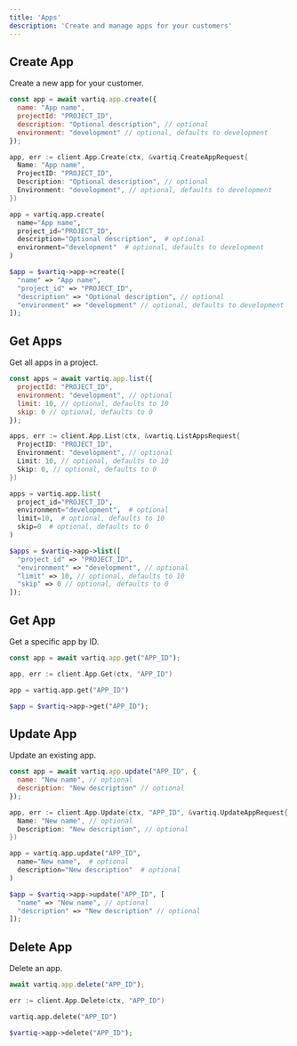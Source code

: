 ```yaml
---
title: 'Apps'
description: 'Create and manage apps for your customers'
---
```


## Create App

Create a new app for your customer.

<CodeGroup>

```javascript JavaScript
const app = await vartiq.app.create({
  name: "App name",
  projectId: "PROJECT_ID",
  description: "Optional description", // optional
  environment: "development" // optional, defaults to development
});
```

```go Go
app, err := client.App.Create(ctx, &vartiq.CreateAppRequest{
  Name: "App name",
  ProjectID: "PROJECT_ID",
  Description: "Optional description", // optional
  Environment: "development", // optional, defaults to development
})
```

```python Python
app = vartiq.app.create(
  name="App name",
  project_id="PROJECT_ID",
  description="Optional description",  # optional
  environment="development"  # optional, defaults to development
)
```

```php PHP
$app = $vartiq->app->create([
  "name" => "App name",
  "project_id" => "PROJECT_ID",
  "description" => "Optional description", // optional
  "environment" => "development" // optional, defaults to development
]);
```

</CodeGroup>

## Get Apps

Get all apps in a project.

<CodeGroup>

```javascript JavaScript
const apps = await vartiq.app.list({
  projectId: "PROJECT_ID",
  environment: "development", // optional
  limit: 10, // optional, defaults to 10
  skip: 0 // optional, defaults to 0
});
```

```go Go
apps, err := client.App.List(ctx, &vartiq.ListAppsRequest{
  ProjectID: "PROJECT_ID",
  Environment: "development", // optional
  Limit: 10, // optional, defaults to 10
  Skip: 0, // optional, defaults to 0
})
```

```python Python
apps = vartiq.app.list(
  project_id="PROJECT_ID",
  environment="development",  # optional
  limit=10,  # optional, defaults to 10
  skip=0  # optional, defaults to 0
)
```

```php PHP
$apps = $vartiq->app->list([
  "project_id" => "PROJECT_ID",
  "environment" => "development", // optional
  "limit" => 10, // optional, defaults to 10
  "skip" => 0 // optional, defaults to 0
]);
```

</CodeGroup>

## Get App

Get a specific app by ID.

<CodeGroup>

```javascript JavaScript
const app = await vartiq.app.get("APP_ID");
```

```go Go
app, err := client.App.Get(ctx, "APP_ID")
```

```python Python
app = vartiq.app.get("APP_ID")
```

```php PHP
$app = $vartiq->app->get("APP_ID");
```

</CodeGroup>

## Update App

Update an existing app.

<CodeGroup>

```javascript JavaScript
const app = await vartiq.app.update("APP_ID", {
  name: "New name", // optional
  description: "New description" // optional
});
```

```go Go
app, err := client.App.Update(ctx, "APP_ID", &vartiq.UpdateAppRequest{
  Name: "New name", // optional
  Description: "New description", // optional
})
```

```python Python
app = vartiq.app.update("APP_ID", 
  name="New name",  # optional
  description="New description"  # optional
)
```

```php PHP
$app = $vartiq->app->update("APP_ID", [
  "name" => "New name", // optional
  "description" => "New description" // optional
]);
```

</CodeGroup>

## Delete App

Delete an app.

<CodeGroup>

```javascript JavaScript
await vartiq.app.delete("APP_ID");
```

```go Go
err := client.App.Delete(ctx, "APP_ID")
```

```python Python
vartiq.app.delete("APP_ID")
```

```php PHP
$vartiq->app->delete("APP_ID");
```

</CodeGroup> 